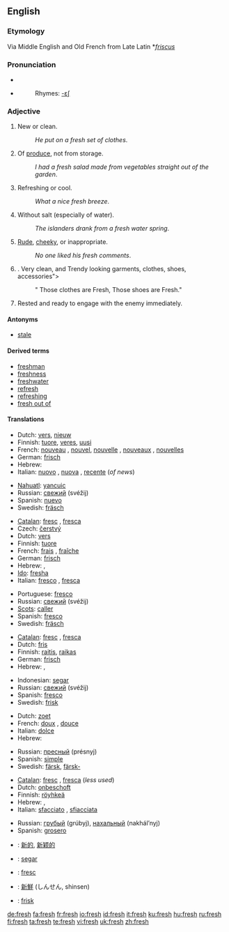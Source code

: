 {{wikipedia|dab=fresh}}
==English==

{{rank|walk|places|simple|710|fresh|noble|appearance|period}}

===Etymology===
Via Middle English and Old French from Late Latin *''[[friscus]]''

===Pronunciation===
*{{IPA|/fɹɛʃ/}}
*{{audio|en-us-fresh.ogg|Audio (US)}}
*:Rhymes: [[Rhymes:English:-ɛʃ|-ɛʃ]]

===Adjective===
{{en-adj|fresh|er}}

# New or clean.
#:''He put on a fresh set of clothes''.
# Of [[produce]], not from storage.
#:''I had a fresh salad made from vegetables straight out of the garden''.
# Refreshing or cool.
#:''What a nice fresh breeze''.
# Without salt (especially of water).
#:''The islanders drank from a fresh water spring''.
# [[Rude]], [[cheeky]], or inappropriate.
#:''No one liked his fresh comments''.
# . Very clean, and Trendy looking garments, clothes, shoes, accessories">
#:" Those clothes are Fresh, Those shoes are Fresh."
# {{military}} Rested and ready to engage with the enemy immediately.

====Antonyms====
*[[stale]]

====Derived terms====
*[[freshman]]
*[[freshness]]
*[[freshwater]]
*[[refresh]]
*[[refreshing]]
*[[fresh out of]]

====Translations====
{{trans-top|New or clean (1)}}
*Dutch: [[vers]], [[nieuw]]
*Finnish: [[tuore]], [[veres]], [[uusi]]
*French: [[nouveau]] {{m}}, [[nouvel]], [[nouvelle]] {{f}}, [[nouveaux]] {{m|p}}, [[nouvelles]] {{f|p}}
*German: [[frisch]]
*Hebrew: {{he-translation|רענן|ra`anán}} {{m}}
*Italian: [[nuovo]] {{m}}, [[nuova]] {{f}}, [[recente]] (''of news'')
{{trans-mid}}
*[[Nahuatl]]: [[yancuic]]
*Russian: [[свежий]] (svéžij)
*Spanish: [[nuevo]] {{m}}
*Swedish: [[fräsch]]
{{trans-bottom}}

{{trans-top|Of produce, not from storage (2)}}
*[[Catalan]]: [[fresc]] {{m}}, [[fresca]] {{f}}
* Czech: [[čerstvý]] {{m}}
*Dutch: [[vers]]
*Finnish: [[tuore]]
*French: [[frais]] {{m}}, [[fraîche]] {{f}}
*German: [[frisch]]
*Hebrew: {{he-translation|טרי|tarí}} {{m}}, {{he-translation|טריה|tariyá}} {{f}}
*[[Ido]]: [[fresha]]
*Italian: [[fresco]] {{m}}, [[fresca]] {{f}}
{{trans-mid}}
*Portuguese: [[fresco]]
*Russian: [[свежий]] (svéžij)
*[[Scots]]: [[caller#Scots|caller]]
*Spanish: [[fresco]] {{m}}
*Swedish: [[fräsch]]
{{trans-bottom}}

{{trans-top|Refreshing or cool (3)}}
*[[Catalan]]: [[fresc]] {{m}}, [[fresca]] {{f}}
*Dutch: [[fris]]
*Finnish: [[raitis]], [[raikas]]
*German: [[frisch]]
*Hebrew: {{he-translation|מרענן|mera`anén}} {{m}}, {{he-translation|מרעננת|mera`anénet}} {{f}}
{{trans-mid}}
*Indonesian: [[segar]]
*Russian: [[свежий]] (svéžij)
*Spanish: [[fresco]] {{m}}
*Swedish: [[frisk]]
{{trans-bottom}}

{{trans-top|Without salt (4)}}
*Dutch: [[zoet]]
*French: [[doux]] {{m}}, [[douce]] {{f}}
*Italian: [[dolce]]
*Hebrew: {{he-translation|מתוקים|metukím}} {{m|p}}
{{trans-mid}}
*Russian: [[пресный]] (présnyj)
*Spanish: [[simple]] {{n}}
*Swedish: [[färsk]], [[färsk-]]
{{trans-bottom}}

{{trans-top|Rude or inappropriate (5)}}
*[[Catalan]]: [[fresc]] {{m}}, [[fresca]] {{f}} (''less used'')
*Dutch: [[onbeschoft]]
*Finnish: [[röyhkeä]]
*Hebrew: {{he-translation|חצוף|khatsúf}} {{m}}, {{he-translation|חצופה|khatsufá}} {{f}}
*Italian: [[sfacciato]] {{m}}, [[sfiacciata]] {{f}}
{{trans-mid}}
*Russian: [[грубый]] (grúbyj), [[нахальный]] (nakhál’nyj)
*Spanish: [[grosero]] {{m}}
{{trans-bottom}}

{{checktrans-top}}
*{{ttbc|Chinese}}: [[新的]], [[新颖的]]
*{{ttbc|Indonesian}}: [[segar]]
*{{ttbc|Interlingua}}: [[fresc]]
*{{ttbc|Japanese}}: [[新鮮]] (しんせん, shinsen)
*{{ttbc|Norwegian}}: [[frisk]]
{{trans-bottom}}

[[de:fresh]]
[[fa:fresh]]
[[fr:fresh]]
[[io:fresh]]
[[id:fresh]]
[[it:fresh]]
[[ku:fresh]]
[[hu:fresh]]
[[ru:fresh]]
[[fi:fresh]]
[[ta:fresh]]
[[te:fresh]]
[[vi:fresh]]
[[uk:fresh]]
[[zh:fresh]]